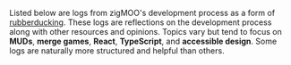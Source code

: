 Listed below are logs from zigMOO's development process as a form of [rubberducking](https://en.wikipedia.org/wiki/Rubber_duck_debugging). These logs are reflections on the development process along with other resources and opinions. Topics vary but tend to focus on **MUDs**, **merge games**, **React**, **TypeScript**, and **accessible design**. Some logs are naturally more structured and helpful than others.
